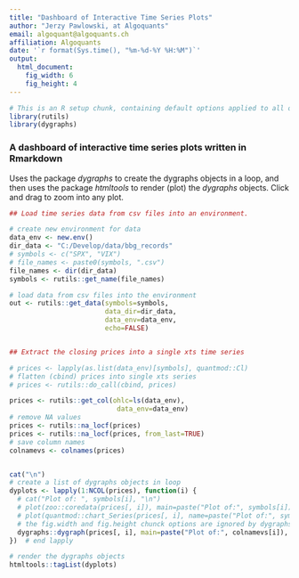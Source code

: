 ```yaml
---
title: "Dashboard of Interactive Time Series Plots"
author: "Jerzy Pawlowski, at Algoquants"
email: algoquant@algoquants.ch
affiliation: Algoquants
date: '`r format(Sys.time(), "%m-%d-%Y %H:%M")`'
output:
  html_document:
    fig_width: 6
    fig_height: 4
---
```


```r
# This is an R setup chunk, containing default options applied to all other chunks
library(rutils)
library(dygraphs)
```


### A dashboard of interactive time series plots written in Rmarkdown  

Uses the package *dygraphs* to create the dygraphs objects in a loop, and then uses the package *htmltools* to render (plot) the *dygraphs* objects.  Click and drag to zoom into any plot.  



```r
## Load time series data from csv files into an environment.

# create new environment for data
data_env <- new.env()
dir_data <- "C:/Develop/data/bbg_records"
# symbols <- c("SPX", "VIX")
# file_names <- paste0(symbols, ".csv")
file_names <- dir(dir_data)
symbols <- rutils::get_name(file_names)

# load data from csv files into the environment
out <- rutils::get_data(symbols=symbols,
                        data_dir=dir_data,
                        data_env=data_env,
                        echo=FALSE)


## Extract the closing prices into a single xts time series

# prices <- lapply(as.list(data_env)[symbols], quantmod::Cl)
# flatten (cbind) prices into single xts series
# prices <- rutils::do_call(cbind, prices)

prices <- rutils::get_col(ohlc=ls(data_env), 
                           data_env=data_env)
# remove NA values
prices <- rutils::na_locf(prices)
prices <- rutils::na_locf(prices, from_last=TRUE)
# save column names
colnamevs <- colnames(prices)


cat("\n")
# create a list of dygraphs objects in loop
dyplots <- lapply(1:NCOL(prices), function(i) {
  # cat("Plot of: ", symbols[i], "\n")
  # plot(zoo::coredata(prices[, i]), main=paste("Plot of:", symbols[i]), t="l")
  # plot(quantmod::chart_Series(prices[, i], name=paste("Plot of:", symbols[i])))
  # the fig.width and fig.height chunck options are ignored by dygraphs, so need to use the width and height parameters directly
  dygraphs::dygraph(prices[, i], main=paste("Plot of:", colnamevs[i]), width=600, height=400)
})  # end lapply

# render the dygraphs objects
htmltools::tagList(dyplots)
```
